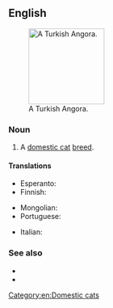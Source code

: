 ==English==
[[File:Turkse angora.jpg|thumb|right|150px|A Turkish Angora.]]

===Noun===
{{en-noun|head=[[Turkish]] [[angora|Angora]]}}

# A [[domestic cat]] [[breed]].

====Translations====
{{trans-top|A domestic cat breed}}
* Esperanto: {{t|eo|angora kato}}
* Finnish: {{t|fi|turkkilainen angora}}
{{trans-mid}}
* Mongolian: {{t|mn|турк ангор}}
* Portuguese: {{t|pt|angorá|m}}
{{trans-bottom}}

{{checktrans-top}}
* Italian: {{t-check|it|gatto Turkish Angora}}
{{trans-mid}}
{{trans-bottom}}

===See also===
* {{pedia|Turkish Angora}}
* {{commonslite|Category:Turkish Angora}}

[[Category:en:Domestic cats]]